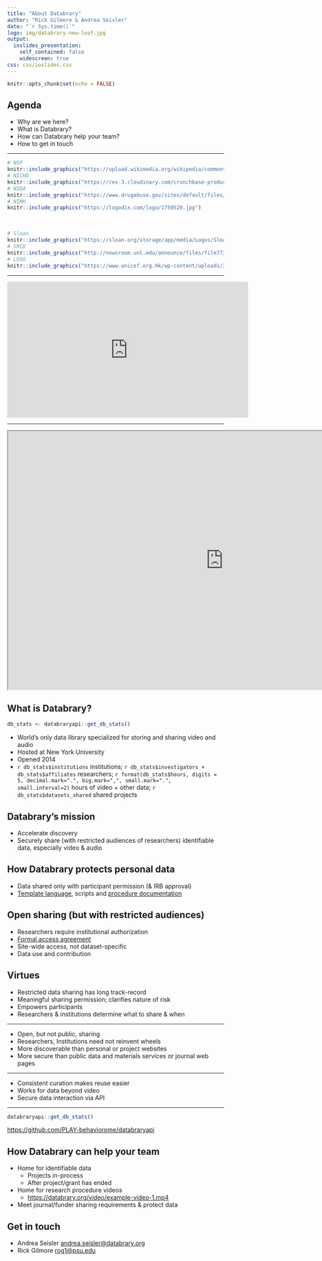 ```yaml
---
title: "About Databrary"
author: "Rick Gilmore & Andrea Seisler"
date: "`r Sys.time()`"
logo: img/databrary-new-leaf.jpg
output: 
  ioslides_presentation:
    self_contained: false
    widescreen: true    
css: css/ioslides.css
---
```


```r
knitr::opts_chunk$set(echo = FALSE)
```

## Agenda

- Why are we here?
- What is Databrary?
- How can Databrary help your team?
- How to get in touch

---

<div class="centered">
```r
# NSF
knitr::include_graphics("https://upload.wikimedia.org/wikipedia/commons/8/87/NSF_Logo.PNG")
# NICHD
knitr::include_graphics("https://res-3.cloudinary.com/crunchbase-production/image/upload/c_lpad,h_120,w_120,f_auto,b_white,q_auto:eco/ex89p5pm1bvck2ow3vwd")
# NIDA
knitr::include_graphics("https://www.drugabuse.gov/sites/default/files/images/web-NIH_NIDA_Vertical_Logo_2Color.jpg")
# NIMH
knitr::include_graphics("https://logodix.com/logo/1750528.jpg")
```

</br>

```r
# Sloan
knitr::include_graphics("https://sloan.org/storage/app/media/Logos/Sloan-Logo-stacked-black-web.png")
# SRCD
knitr::include_graphics("http://newsroom.unl.edu/announce/files/file77330.jpg")
# LEGO
knitr::include_graphics("https://www.unicef.org.hk/wp-content/uploads/2017/08/Logo-05_Lego-foundation_UNICEF_partnership.jpg")
```
</div>

---

<iframe width="560" height="315" src="https://www.youtube.com/embed/66oNv_DJuPc" frameborder="0" allow="accelerometer; autoplay; clipboard-write; encrypted-media; gyroscope; picture-in-picture" allowfullscreen></iframe>

---

<iframe src="https://databrary.org" height=600px width=1000px>
</iframe>

## What is Databrary?

```r
db_stats <- databraryapi::get_db_stats()
```

- World's only data library specialized for storing and sharing video and audio
- Hosted at New York University
- Opened 2014
- `r db_stats$institutions` institutions; `r db_stats$investigators + db_stats$affiliates` researchers; `r format(db_stats$hours, digits = 5, decimal.mark=".", big.mark=",", small.mark=".", small.interval=2)` hours of video + other data; `r db_stats$datasets_shared` shared projects

## Databrary's mission

- Accelerate discovery
- Securely share (with restricted audiences of researchers) identifiable data, especially video & audio

## How Databrary protects personal data

- Data shared only with participant permission (& IRB approval)
- [Template language](https://databrary.org/support/irb/release-template.html), scripts and [procedure documentation](https://databrary.org/video/example-video-1.mp4)

## Open sharing (but with restricted audiences)

- Researchers require institutional authorization
- [Formal access agreement](https://databrary.org/about/agreement/agreement.html)
- Site-wide access, not dataset-specific
- Data use and contribution

## Virtues

- Restricted data sharing has long track-record
- Meaningful sharing permission; clarifies nature of risk
- Empowers participants
- Researchers & institutions determine what to share & when

---

- Open, but not public, sharing
- Researchers, Institutions need not reinvent wheels
- More discoverable than personal or project websites
- More secure than public data and materials services or journal web pages

---

- Consistent curation makes reuse easier
- Works for data beyond video
- Secure data interaction via API

---

```r
databraryapi::get_db_stats()
```

<https://github.com/PLAY-behaviorome/databraryapi>

## How Databrary can help your team

- Home for identifiable data
  - Projects in-process
  - After project/grant has ended
- Home for research procedure videos
  - <https://databrary.org/video/example-video-1.mp4>
- Meet journal/funder sharing requirements & protect data

## Get in touch

- Andrea Seisler <andrea.seisler@databrary.org>
- Rick Gilmore <rog1@psu.edu>

